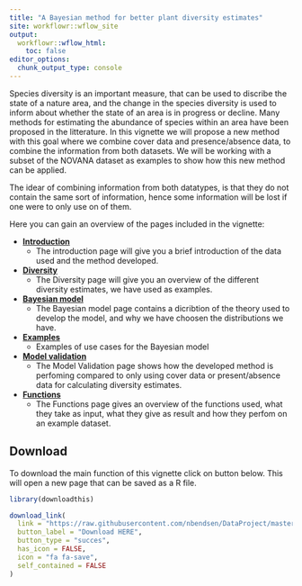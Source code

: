 ---
title: "A Bayesian method for better plant diversity estimates"
site: workflowr::wflow_site
output:
  workflowr::wflow_html:
    toc: false
editor_options:
  chunk_output_type: console
---


Species diversity is an important measure, that can be used to discribe the state of a nature area, and the change in the species diversity is used to inform about whether the state of an area is in progress or decline. Many methods for estimating the abundance of species within an area have been proposed in the litterature. In this vignette we will propose a new method with this goal where we combine cover data and presence/absence data, to combine the information from both datasets. We will be working with a subset of the NOVANA dataset as examples to show how this new method can be applied.

The idear of combining information from both datatypes, is that they do not contain the same sort of information, hence some information will be lost if one were to only use on of them. 


Here you can gain an overview of the pages included in the vignette:

* **[Introduction](introduction.html)**
  * The introduction page will give you a brief introduction of the data used and the method developed. 
* **[Diversity](Diversity.html)**
  * The Diversity page will give you an overview of the different diversity estimates, we have used as examples. 
* **[Bayesian model](Model.html)**
  * The Bayesian model page contains a dicribtion of the theory used to develop the model, and why we have choosen the distributions we have. 
* **[Examples](example.html)**
  * Examples of use cases for the Bayesian model
* **[Model validation](model_validering.html)**
  * The Model Validation page shows how the developed method is perfoming compared to only using cover data or present/absence data for calculating diversity estimates.  
* **[Functions](function_usage.html)**
  * The Functions page gives an overview of the functions used, what they take as input, what they give as result and how they perfom on an example dataset. 


<h2>Download</h2>
To download the main function of this vignette click on button below. This will open a new page that can be saved as a R file.

```{r, echo = FALSE, message= FALSE, warning= FALSE}
library(downloadthis)

download_link(
  link = "https://raw.githubusercontent.com/nbendsen/DataProject/master/code/Beta_binomial_cover_update_function.R",
  button_label = "Download HERE",
  button_type = "succes",
  has_icon = FALSE,
  icon = "fa fa-save",
  self_contained = FALSE
)

```
<br><br>
<br><br>
<br><br>




